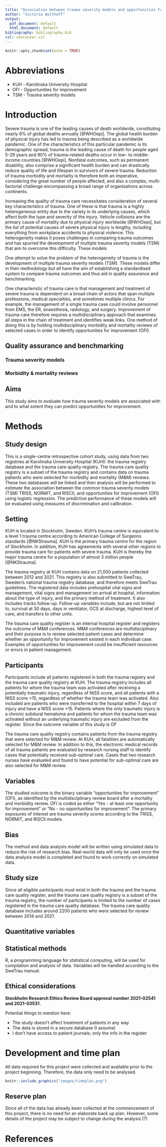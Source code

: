 ```yaml
---
title: "Association between trauma severity models and opportunities for improvement: A retrospective cohort study"
author: "Victoria Witthoff"
output:
  pdf_document: default
  html_document: default
bibliography: bibliography.bib
csl: vancouver.csl
---
```


```r
knitr::opts_chunk$set(echo = TRUE)
```

Abbreviations
=============
* KUH - Karolinska University Hospital
* OFI - Opportunities for improvement
* TSM - Trauma severity models

Introduction
============

<!--
Scientific background:

* What is trauma?
* Stats about mortality in Sweden & worldwide? Or maybe just worldwide tbh? 
  + Sourced statistics about how it affects
* What progress has been made in trauma care? Has it gotten better over the years or do statistics stay stagnant? 

Rationale: 

-> Therefore, improvement of trauma care is important for this patient group -> you can't improve care without having good methods to evaluate what you're currently doing -> it would be good if we could improve our methods for quality assurance

There are multiple strategies for quality assurance. One is M&M that evaluates OFI. Another is using predictive models for benchmarking, such as xyz. Is there an association between OFI and trauma severity models? We don't know?

Aim:

The purpose of this study was to assess how TSM are associated with and to what extent they can predict OFI. 


Thoughts/Notes/Things to potentially say

* Trauma is _____. 
  + Highly heterogenous
* Trauma is one of the leading causes of death among (____) [cite]. 
  + Age group? 
  + Geographical locations? 
* Treatment of severe trauma is time-dependent and is a multi-step process of prehospital management + diagnosis + surgery + perioperative care + post-operative care
  + Affected by routines/protocols/resources at the treating hospital
    + Trauma outcomes are affected by multiple factors
  + Mention levels of trauma centers? 
  + What protocols etc have been developed to manage trauma?
* Because of the above, quality assurance is necessary to evaluate all steps of the chain, since outcomes of trauma treatment are not affected by one single treatment strategy, but by the efficiency and accuracy of each step in the chain + how they cooperate together

Two methods of QA are M&M + TSM 
-->

Severe trauma is one of the leading causes of death worldwide, constituting nearly 8% of global deaths annually [@WHOepi]. The global health burden of physical injury has led to trauma being described as a worldwide pandemic. One of the characteristics of this particular pandemic is its demographic spread; trauma is the leading cause of death for people aged 5-29 years and 90% of trauma-related deaths occur in low- to middle-income countries [@WHOepi]. Nonfatal outcomes, such as permanent disability, also comprise a significant health burden and can drastically reduce quality of life and lifespan in survivors of severe trauma. <!-- cite? --> Reduction of trauma morbidity and mortality is therefore both an imperative, considering the great number of people affected, and also a complex, multi-factorial challenge encompassing a broad range of organisations across continents. 

Increasing the quality of trauma care necessitates consideration of several key characteristics of trauma. One of these is that trauma is a highly heterogeneous entity due to the variety in its underlying causes, which affect both the type and severity of the injury. Vehicle collisions are the primary cause of mortality due to physical injury worldwide [@WHOepi], but the list of potential causes of severe physical injury is lengthy, including everything from workplace accidents to physical violence. This heterogeneity makes it poses challenges in comparing trauma outcomes and has spurred the development of multiple trauma severity models (TSM) that aim to overcome this difficulty. These models 

One attempt to solve the problem of the heterogeneity of trauma is the development of multiple trauma severity models (TSM). These models differ in their methodology but all have the aim of establishing a standardised system to compare trauma outcomes and thus aid in quality assurance and benchmarking. 

One characteristic of trauma care is that management and treatment of severe trauma is dependent on a broad chain of actors that span multiple professions, medical specialties, and sometimes multiple clinics. For example, the management of a single trauma case could involve personnel from EMS, the ER, anaesthesia, radiology, and surgery. Improvement of trauma care therefore requires a multidisciplinary approach that examines all steps in the chain of treatment and identifies weak links. One method of doing this is by holding multidisciplinary morbidity and mortality reviews of selected cases in order to identify opportunities for improvement (OFI).


<!--


I NEED TO FIND RESEARCH IN THE AREA AND TALK ABOUT THEM AND CITE THEM

-->

## Quality assurance and benchmarking

### Trauma severity models


<!--
What are the differences between the models?
Are there stats on how good they are? Are any better/worse? Why use different ones?

-->

### Morbidity & mortality reviews

<!--
Introduce the concept of OFI here

Actually I don't think this subheading is all that necessary 
-->


## Aims

This study aims to evaluate how trauma severity models are associated with and to what extent they can predict opportunities for improvement.


Methods 
=======

Study design
------------

<!-- Present key elements of study design -->
This is a single-centre retrospective cohort study, using data from two registries at Karolinska University Hospital (KUH): the trauma registry database and the trauma care quality registry. The trauma care quality registry is a subset of the trauma registry and contains data on trauma patients who were selected for morbidity and mortality (M&M) reviews. These two databases will be linked and then analysis will be performed to estimate the association between the common trauma severity models (TSM) TRISS, NORMIT, and RISCII, and opportunities for improvement (OFI) using logistic regression. The predictive performance of these models will be evaluated using measures of discrimination and calibration. 

Setting
-------

<!-- Describe the setting, locations, and relevant dates, including
periods of recruitment, exposure, follow-up, and data collection -->

KUH is located in Stockholm, Sweden. KUH's trauma centre is equivalent to a level 1 trauma centre according to American College of Surgeons standards [@NKStrauma]. KUH is the primary trauma centre for the region of Stockholm. In addition, KUH has agreements with several other regions to provide trauma care for patients with severe trauma. KUH is thereby the major trauma centre for a population of almost 3 million people [@NKStrauma]. 

The trauma registry at KUH contains data on 21,000 patients collected between 2012 and 2021. This registry is also submitted to SweTrau, Sweden's national trauma registry database, and therefore meets SweTrau guidelines. The registered data includes prehospital vital signs and management, vital signs and management on arrival at hospital, information about the type of injury, and the primary method of treatment. It also includes tracks follow-up. Follow-up variables include, but are not limited to, survival at 30 days, days in ventilator, GCS at discharge, highest level of care, and transfers to other units. 

The trauma care quality register is an internal hospital register and registers the outcome of M&M conferences. M&M conferences are multidisciplinary and their purpose is to review selected patient cases and determine whether an opportunity for improvement existed in each individual case. Examples of opportunities for improvement could be insufficient resources or errors in patient management. 


Participants
------------

Participants include all patients registered in both the trauma registry and the trauma care quality registry at KUH. The trauma registry includes all patients for whom the trauma team was activated after receiving a potentially traumatic injury, regardless of NISS score, and all patients with a NISS score >15, regardless of whether the trauma team was activated. Also included are patients who were transferred to the hospital within 7 days of injury and have a NISS score >15. Patients where the only traumatic injury is a chronic subdural hematoma and patients for whom the trauma team was activated without an underlying traumatic injury are excluded from the register. Since the outcome variable of this study is OF

<!-- Eligiblity criteria for the trauma registry were taken from the SWETRAU manual, check if it is exactly the same at? -->

The trauma care quality registry contains patients from the trauma registry that were selected for M&M review. At KUH, all fatalities are automatically selected for M&M review. In addition to this, the electronic medical records of all trauma patients are evaluated by research nursing staff to identify cases that potentially received sub-optimal care. Cases that two research nurses have evaluated and found to have potential for sub-optimal care are also selected for M&M review.


Variables
---------

<!-- Clearly define all outcomes, exposures, predictors, potential
confounders, and effect modifiers. Give diagnostic criteria, if
applicable. For each variable of interest, give sources of data and
details of methods of assessment (measurement). Describe comparability
of assessment methods if there is more than one group -->

The studied outcome is the binary variable "opportunities for improvement" (OFI), as identified by the  multidisciplinary review board after a mortality and morbidity review. OFI is coded as either "Yes - at least one opportunity for improvement" or "No - no opportunities for improvement". The primary exposures of interest are trauma severity scores according to the TRISS, NORMIT, and RISCII models. 

Bias 
----

<!-- Describe any efforts to address potential sources of bias -->

The method and data analysis model will be written using simulated data to reduce the risk of research bias. Real-world data will only be used once the data analysis model is completed and found to work correctly on simulated data. 

Study size 
----------

<!-- Explain how the study size was arrived at -->

Since all eligible participants must exist in both the trauma and the trauma care quality register, and the trauma care quality registry is a subset of the trauma registry, the number of participants is limited to the number of cases registered in the trauma care quality database. The trauma care quality database includes around 2200 patients who were selected for review between 2014 and 2021.

<!-- Update these numbers later when I have actual numbers -->

Quantitative variables
----------------------

<!-- Explain how quantitative variables were handled in the
analyses. If applicable, describe which groupings were chosen and why
-->

<!-- Really not sure
-->

Statistical methods
-------------------

R, a programming language for statistical computing, will be used for compilation and analysis of data. Variables will be handled according to the SweTrau manual. 


<!-- 

Should answer these questions, where applicable:

* All statistical methods, incl. those used to control for confounding
* Any methods to examine subgroups and interactions
* How was missing data addressed?
* Cohort study: If applicable, explain how loss to follow-up was addressed 
* Any sensitivity analyses? -->

Ethical considerations
-------

**Stockholm Research Ethics Review Board approval number 2021-02541 and 2021-03531.**

Potential things to mention here:

* The study doesn't affect treatment of patients in any way
* The data is stored in a secure database (I assume)
* I don't have access to patient journals; only the info in the register

<!-- 
THIS DOESN'T WORK FOR WHATEVER REASON AND MAKES KNITTING THROW AN ERROR
So I'll fix it sometime later
source("main.R")  "imports" the main script file of your project and run any code in it -->


Development and time plan
==========

All data required for this project were collected and available prior to the project beginning. Therefore, the data only need to be analysed. 

```r
knitr::include_graphics("images/timeplan.png")
```

Reserve plan
------------

Since all of the data has already been collected at the commencement of this project, there is no need for an elaborate back up plan. However, some details of the project may be subject to change during the analysis (?)



References
==========

<!-- Do not edit by hand, references will be inserted and formatted automatically once you knit this document -->
